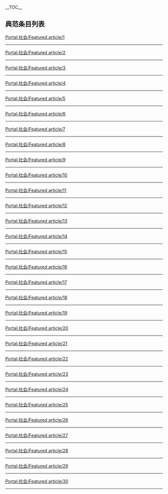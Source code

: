 __TOC__
== 典范条目列表 ==
[[Portal:社会/Featured_article/1|Portal:社会/Featured article/1]]<br />
{{Portal:社会/Featured article/1}}
----
[[Portal:社会/Featured_article/2|Portal:社会/Featured article/2]]<br />
{{Portal:社会/Featured article/2}}
----
[[Portal:社会/Featured_article/3|Portal:社会/Featured article/3]]<br />
{{Portal:社会/Featured article/3}}
----
[[Portal:社会/Featured_article/4|Portal:社会/Featured article/4]]<br />
{{Portal:社会/Featured article/4}}
----
[[Portal:社会/Featured_article/5|Portal:社会/Featured article/5]]<br />
{{Portal:社会/Featured article/5}}
----
[[Portal:社会/Featured_article/6|Portal:社会/Featured article/6]]<br />
{{Portal:社会/Featured article/6}}
----
[[Portal:社会/Featured_article/7|Portal:社会/Featured article/7]]<br />
{{Portal:社会/Featured article/7}}
----
[[Portal:社会/Featured_article/8|Portal:社会/Featured article/8]]<br />
{{Portal:社会/Featured article/8}}
----
[[Portal:社会/Featured_article/9|Portal:社会/Featured article/9]]<br />
{{Portal:社会/Featured article/9}}
----
[[Portal:社会/Featured_article/10|Portal:社会/Featured article/10]]<br />
{{Portal:社会/Featured article/10}}
----
[[Portal:社会/Featured_article/11|Portal:社会/Featured article/11]]<br />
{{Portal:社会/Featured article/11}}
----
[[Portal:社会/Featured_article/12|Portal:社会/Featured article/12]]<br />
{{Portal:社会/Featured article/12}}
----
[[Portal:社会/Featured_article/13|Portal:社会/Featured article/13]]<br />
{{Portal:社会/Featured article/13}}
----
[[Portal:社会/Featured_article/14|Portal:社会/Featured article/14]]<br />
{{Portal:社会/Featured article/14}}
----
[[Portal:社会/Featured_article/15|Portal:社会/Featured article/15]]<br />
{{Portal:社会/Featured article/15}}
----
[[Portal:社会/Featured_article/16|Portal:社会/Featured article/16]]<br />
{{Portal:社会/Featured article/16}}
----
[[Portal:社会/Featured_article/17|Portal:社会/Featured article/17]]<br />
{{Portal:社会/Featured article/17}}
----
[[Portal:社会/Featured_article/18|Portal:社会/Featured article/18]]<br />
{{Portal:社会/Featured article/18}}
----
[[Portal:社会/Featured_article/19|Portal:社会/Featured article/19]]<br />
{{Portal:社会/Featured article/19}}
----
[[Portal:社会/Featured_article/20|Portal:社会/Featured article/20]]<br />
{{Portal:社会/Featured article/20}}
----
[[Portal:社会/Featured_article/21|Portal:社会/Featured article/21]]<br />
{{Portal:社会/Featured article/21}}
----
[[Portal:社会/Featured_article/22|Portal:社会/Featured article/22]]<br />
{{Portal:社会/Featured article/22}}
----
[[Portal:社会/Featured_article/23|Portal:社会/Featured article/23]]<br />
{{Portal:社会/Featured article/23}}
----
[[Portal:社会/Featured_article/24|Portal:社会/Featured article/24]]<br />
{{Portal:社会/Featured article/24}}
----
[[Portal:社会/Featured_article/25|Portal:社会/Featured article/25]]<br />
{{Portal:社会/Featured article/25}}
----
[[Portal:社会/Featured_article/26|Portal:社会/Featured article/26]]<br />
{{Portal:社会/Featured article/26}}
----
[[Portal:社会/Featured_article/27|Portal:社会/Featured article/27]]<br />
{{Portal:社会/Featured article/27}}
----
[[Portal:社会/Featured_article/28|Portal:社会/Featured article/28]]<br />
{{Portal:社会/Featured article/28}}
----
[[Portal:社会/Featured_article/29|Portal:社会/Featured article/29]]<br />
{{Portal:社会/Featured article/29}}
----
[[Portal:社会/Featured_article/30|Portal:社会/Featured article/30]]<br />
{{Portal:社会/Featured article/30}}
----